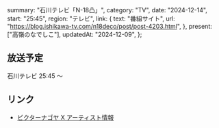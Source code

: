   summary: "石川テレビ「N-18凸」",
  category: "TV",
  date: "2024-12-14",
  start: "25:45",
  region: "テレビ",
  link: {
    text: "番組サイト",
    url: "https://blog.ishikawa-tv.com/n18deco/post/post-4203.html",
  },
  present: ["高嶺のなでしこ"],
  updatedAt: "2024-12-09",
};

## 放送予定

石川テレビ 25:45 〜

## リンク

- [ビクターナゴヤ X アーティスト情報](https://x.com/victor_nagoya/status/1865912984557834711)
